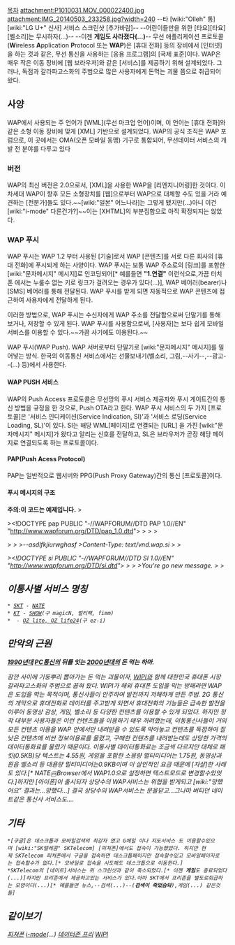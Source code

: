 [[목차]]
attachment:P1010031.MOV_000022400.jpg
attachment:IMG_20140503_233258.jpg?width=240
--타 [wiki:"Olleh" 통][wiki:"LG U+" 신사] 서비스 스크린샷 [추가바람]--
--어린이들만을 위한 [타요][타요][벨소리]는 무시하자(...)--
--이젠 '''게임도 사라졌다(...)'''--
무선 애플리케이션 프로토콜('''W'''ireless '''A'''pplication '''P'''rotocol 또는 '''WAP''')은 [휴대 전화] 등의 장비에서 [인터넷]을 하는 것과 같은, 무선 통신을 사용하는 [응용 프로그램]의 [국제 표준]이다. WAP은 매우 작은 이동 장비에 [웹 브라우저]와 같은 [서비스]를 제공하기 위해 설계되었다. 그러나, 독점과 갈라파고스화의 주범으로 많은 사용자에게 돈먹는 괴물 쯤으로 취급되어 왔다.

== 사양 ==
WAP에서 사용되는 주 언어가 [WML](무선 마크업 언어)이며, 이 언어는 [휴대 전화]와 같은 소형 이동 장비에 맞게 [XML] 기반으로 설계되었다. WAP의 공식 조직은 WAP 포럼으로, 이 곳에서는 OMA(오픈 모바일 동맹) 기구로 통합되어, 무선데이터 서비스의 개발 전 분야를 다루고 있다

=== 버전 ===
WAP의 최신 버전은 2.0으로서, [XML]을 사용한 WAP을 [리엔지니어링]한 것이다. 이 차세대 WAP이 향후 모든 소형장치를 [웹]으로부터 WAP으로 대체할 수도 있을 거라 예견하는 [전문가]들도 있다.~~[wiki:"일본" 어느나라]는 그렇게 됐지만(...)아니 이건 [wiki:"i-mode" 다른건가?]~~이는 [XHTML]의 부분집합으로 아직 확정되지는 않았다.

=== WAP 푸시 ===
WAP 푸시는 WAP 1.2 부터 사용된 [기술]로서 WAP [콘텐츠]를 서로 다른 회사의 [휴대 전화]에 푸시되게 하는 사양이다. WAP 푸시는 보통 WAP 주소로의 [링크]를 포함한 [wiki:"문자메시지" 메시지]로 인코딩되어[* 예를들면 '''"1.연결"''' 이런식으로,가끔 터치폰 에서는 누룰수 없는 키로 링크가 걸려오는 경우가 있다(...)], WAP 베어러(bearer)나 [SMS] 베어러를 통해 전달된다. WAP 푸시를 받게 되면 자동적으로 WAP 콘텐츠에 접근하여 사용자에게 전달하게 된다.

이러한 방법으로, WAP 푸시는 수신자에게 WAP 주소를 전달함으로써 단말기를 통해 보거나, 저장할 수 있게 된다. WAP 푸시를 사용함으로써, [사용자]는 보다 쉽게 모바일 서비스를 이용할 수 있다.~~가끔 사기에도 이용된다.~~

WAP 푸시(WAP Push). WAP 서버로부터 단말기로 [wiki:"문자메시지" 메시지]를 밀어넣는 방식. 한국의 이동통신 서비스에서는 선물보내기(벨소리, 그림,--사기--,--광고--(...) 등)에서 사용한다.

==== WAP PUSH 서비스 ====
WAP의 Push Access 프로토콜은 무선망의 푸시 서비스 제공자와 푸시 게이트간의 통신 방법을 규정을 한 것으로, Push OTA라고 한다. WAP 푸시 서비스의 두 가지 [프로토콜]은 '서비스 인디케이션(Service Indication, SI)'과 '서비스 로딩(Service Loading, SL)'이 있다. SI는 해당 WML[페이지]로 연결되는 [URL] 을 가진 [wiki:"문자메시지" 메시지]가 왔다고 알리는 신호를 전달하고, SL은 브라우저가 곧장 해당 페이지로 연결되도록 하는 프로토콜이다.

==== PAP('''P'''ush '''A'''cess '''P'''rotocol) ====
PAP는 일반적으로 웹서버와 PPG(Push Proxy Gateway)간의 통신 [프로토콜]이다.

==== 푸시 메시지의 구조 ====
'''주의:이 코드는 예제입니다.'''
><?xml version="1.0"?>
><!DOCTYPE pap PUBLIC "-//WAPFORUM//DTD PAP 1.0//EN" "http://www.wapforum.org/DTD/pap_1.0.dtd">
><pap>
><push-message push-id="anyone@anyone.or.kr">
><address address-value="WAPPUSH=127.0.0.1/TYPE=USER@127.0.0.1" />
></push-message>
></pap>
>--asdlfkjiurwghasf
>Content-Type: text/vnd.wap.si
>
><?xml version="1.0"?>
><!DOCTYPE si PUBLIC "-//WAPFORUM//DTD SI 1.0//EN" "http://www.wapforum.org/DTD/si.dtd">
><si>
><indication si-id="anyone@anyone.or.kr" href="http://www.anyone.or.kr/wml/pap/message.wml">
>You're go new message.
></indication>
></si>

== 이통사별 서비스 명칭 ==
 * [[SKT]] - [[NATE]]
 * [[KT]] - [[쇼|SHOW]](구 magicN, 멀티팩, fimm)
 * [[LG U+|]] - [[OZ(LG유플러스)#s-4|OZ lite, OZ life24]](구 ez-i)

== 만악의 근원 ==
'''[[1990년대]] [[PC통신]]의 뒤를 잇는 [[2000년대]]의 돈 먹는 하마.'''

잠깐 사이에 기둥뿌리 뽑아가는 돈 먹는 괴물이자, [[WIPI]]와 함께 대한민국 휴대폰 시장 갈라파고스화의 주범으로 꼽혀 왔다. WIPI가 해외 휴대폰 도입을 막는 방패라면 WAP은 도입을 막는 목적이며, 통신사들이 안주하여 발전까지 저해하게 만든 주범. 2G 통신의 개막으로 휴대전화로 데이터를 주고받게 되면서 휴대전화의 기능들은 급속한 발전을 이루어 동영상 감상, 게임, 벨소리 등 다양한 컨텐츠를 이용할 수 있게 되었다. 하지만 정작 대부분 사용자들은 이런 컨텐츠들을 이용하기 매우 꺼려했는데, 이동통신사들이 거의 모든 컨텐츠 이용을 WAP 안에서만 내려받을 수 있도록 막아놓고 컨텐츠를 독점하여 질 낮은 컨텐츠에 비싼 정보이용료를 물렸고, 구매한 컨텐츠를 내려받는데도 상당한 가격의 데이터통화료를 물렸기 때문이다. 이통사별 데이터통화료는 조금씩 다르지만 대체로 패킷(0.5KB)당 텍스트는 4.55원, 게임을 포함한 소용량 멀티미디어는 1.75원, 동영상과 원음 벨소리 등 대용량 멀티미디어는0.9KB이며 이 살인적인 요금 때문에 [자살]한 사례도 있다.[* NATEⓜBrowser에서 WAP1.0으로 설정하면 텍스트모드로 변경할수있엇다.]하지만 [아이폰]이 출시되자 상당수의 WAP서비스는 위협을 받게되고 [wiki:"망했어요" 결과는...망했다...]
결국 상당수의 WAP서비스는 문을닫고...그나마 버티던 네이트같은 통신사 서비스도....

== 기타 ==
 *[구글]은 데스크톱과 모바일검색의 최강자 였고 G메일 이나 지도서비스 도 이용할수있으며 [wiki:"SK텔레콤" SKTelecom] [피쳐폰]에서도 접속이 가능했었다. 하지만 현제 SKTelecom 피쳐폰에서 구글을 접속하면 데스크톱페이지만 접속할수있고 모바일페이지로는 접속할수가 없다.[* 모바일로 접속을 시도해도 데스크톱으로 이동한다.]
 *SKTelecom의 [네이트]서비스는 위 스크린샷과 같이 축소되었다.[* 이젠 '''게임'''도 종료되었다(...)]하지만 프리존에서 제공하고있는 서비스가 있다.아마 SKT에서 프리존을 별도로취급하는 모양이다(...)[* 예를들면 뉴스,--검색(...)--('''검색이 죽었슴돠'''),게임(...) 같은것들]
== 같이보기 ==
[[피쳐폰]]
[[i-mode]](...)
[[데이터존 프리]]
[[WIPI]]
